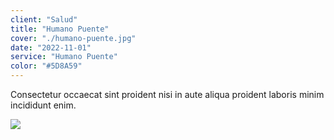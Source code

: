 ```yaml
---
client: "Salud"
title: "Humano Puente"
cover: "./humano-puente.jpg"
date: "2022-11-01"
service: "Humano Puente"
color: "#5D8A59"
---
```


Consectetur occaecat sint proident nisi in aute aliqua proident laboris minim incididunt enim.

![](./humano-puente.jpg)

